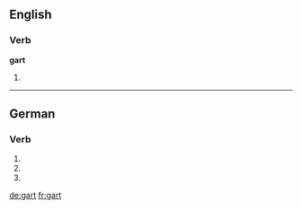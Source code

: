 ==English==

===Verb===
'''gart'''

# {{en-past of|gar}}

----

==German==

===Verb===
{{head|de}}

# {{de-verb form of|garen|3|s|g}}
# {{de-verb form of|garen|2|p|g}}
# {{de-verb form of|garen|i|p}}

[[de:gart]]
[[fr:gart]]